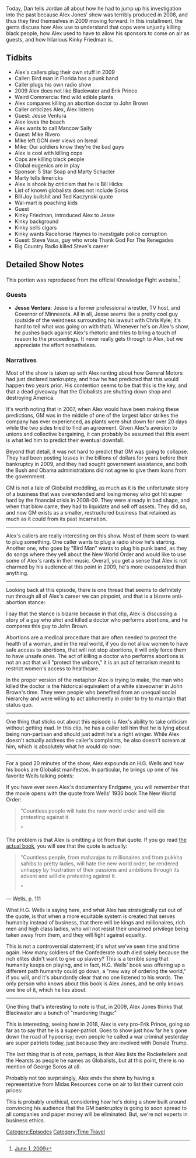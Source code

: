 {{Episode
    | title             = June 1-3, 2009
    | caption           = [https://knowledgefight.libsyn.com/knowledge-fight-june-1-3-2009 Listen to this episode on Libsyn]
    | episodeNumber     = 148
    | length            = 01:38:07
    | airDate           = April 10, 2018
    | coverageStartDate = June 1, 2009
    | coverageEndDate   = June 3, 2009
    | episodeType       = [[:Category:Time Travel|Time Travel]]
    | appearance        = [[Erik Prince]], [[Jesse Ventura]], [[Mike Rivero]], [[Marty Schacter]], [[Bill Hicks]], [[George Soros]], [[Bill Joy]], [[Kinky Friedman]], [[Racehorse Haynes]], [[Steve Vaus]]
    | previousEpisode   = [[147: Aaron Russo]]
    | nextEpisode       = [[149: The Press Conference]]
}}

{{Stub}}

Today, Dan tells Jordan all about how he had to jump up his investigation into the past because Alex Jones' show was terribly produced in 2008, and thus they find themselves in 2009 moving forward. In this installment, the gents discuss how Alex use to understand that cops were unjustly killing black people, how Alex used to have to allow his sponsors to come on air as guests, and how hilarious Kinky Friedman is.

==Tidbits==

*Alex's callers plug their own stuff in 2009
*Caller: Bird man in Florida has a punk band
*Caller plugs his own radio show
*2009 Alex does not like Blackwater and Erik Prince
*Weird Commercia: find wild edible plants
*Alex compares killing an abortion doctor to John Brown
*Caller criticizes Alex, Alex listens
*Guest: Jesse Ventura
*Alex loves the beach
*Alex wants to call Mancow Sally
*Guest: Mike Rivero
*Mike left GCN over views on Isreal
*Mike: Our soldiers know they're the bad guys
*Alex is cool with killing cops
*Cops are killing black people
*Global eugenics are in play
*Sponsor: 5 Star Soap and Marty Schacter
*Marty tells limericks
*Alex is shook by criticism that he is Bill Hicks
*List of known globalists does not include Soros
*Bill Joy bullshit and Ted Kaczynski quote
*Wal-mart is poaching kids
*Guest
*Kinky Friedman, introduced Alex to Jesse
*Kinky background
*Kinky sells cigars
*Kinky wants Racehorse Haynes to investigate police corruption
*Guest: Steve Vaus, guy who wrote Thank God For The Renegades
*Big Country Radio killed Steve's career

==Detailed Show Notes==

This portion was reproduced from the official Knowledge Fight website.<ref>[https://knowledgefight.com/the-past/2009/6/1/june-1-2009 June 1, 2009]</ref>

===Guests===

*'''Jesse Ventura''': Jesse is a former professional wrestler, TV host, and Governor of Minnesota. All in all, Jesse seems like a pretty cool guy (outside of the weirdness surrounding his lawsuit with Chris Kyle; it's hard to tell what was going on with that). Whenever he's on Alex's show, he pushes back against Alex's rhetoric and tries to bring a touch of reason to the proceedings. It never really gets through to Alex, but we appreciate the effort nonetheless.

===Narratives===

Most of the show is taken up with Alex ranting about how General Motors had just declared bankruptcy, and how he had predicted that this would happen two years prior. His contention seems to be that this is the key, and that a dead giveaway that the Globalists are shutting down shop and destroying America.

It's worth noting that in 2007, when Alex would have been making these predictions, GM was in the middle of one of the largest labor strikes the company has ever experienced, as plants were shut down for over 20 days while the two sides tried to find an agreement. Given Alex's aversion to unions and collective bargaining, it can probably be assumed that this event is what led him to predict their eventual downfall.

Beyond that detail, it was not hard to predict that GM was going to collapse. They had been posting losses in the billions of dollars for years before their bankruptcy in 2009, and they had sought government assistance, and both the Bush and Obama administrations did not agree to give them loans from the government.

GM is not a tale of Globalist meddling, as much as it is the unfortunate story of a business that was overextended and losing money who got hit super hard by the financial crisis in 2008-09. They were already in bad shape, and when that blow came, they had to liquidate and sell off assets. They did so, and now GM exists as a smaller, restructured business that retained as much as it could from its past incarnation.

-----

Alex's callers are really interesting on this show. Most of them seem to want to plug something. One caller wants to plug a radio show he's starting. Another one, who goes by "Bird Man" wants to plug his punk band, as they do songs where they yell about the New World Order and would like to use some of Alex's rants in their music. Overall, you get a sense that Alex is not charmed by his audience at this point in 2009, he's more exasperated than anything.

-----

Looking back at this episode, there is one thread that seems to definitely run through all of Alex's career we can pinpoint, and that is a bizarre anti-abortion stance:

I say that the stance is bizarre because in that clip, Alex is discussing a story of a guy who shot and killed a doctor who performs abortions, and he compares this guy to John Brown.

Abortions are a medical procedure that are often needed to protect the health of a woman, and in the real world, if you do not allow women to have safe access to abortions, that will not stop abortions, it will only force them to have unsafe ones. The act of killing a doctor who performs abortions is not an act that will "protect the unborn," it is an act of terrorism meant to restrict women's access to healthcare.

In the proper version of the metaphor Alex is trying to make, the man who killed the doctor is the historical equivalent of a white slaveowner in John Brown's time. They were people who benefited from an unequal social hierarchy and were willing to act abhorrently in order to try to maintain that status quo.

-----

One thing that sticks out about this episode is Alex's ability to take criticism without getting mad. In this clip, he has a caller tell him that he is lying about being non-partisan and should just admit he's a right winger. While Alex doesn't actually address the caller's complaints, he also doesn't scream at him, which is absolutely what he would do now:

-----

For a good 20 minutes of the show, Alex expounds on H.G. Wells and how his books are Globalist manifestos. In particular, he brings up one of his favorite Wells talking points:

If you have ever seen Alex's documentary Endgame, you will remember that the movie opens with the quote from Wells' 1936 book The New World Order:

<blockquote>"Countless people will hate the new world order and will die protesting against it.

"</blockquote>

The problem is that Alex is omitting a lot from that quote. If you go read [https://www.voltairenet.org/IMG/pdf/Wells_New_World_Order.pdf the actual book], you will see that the quote is actually:

<blockquote>"Countless people, from maharajas to millionaires and from pukkha sahibs to pretty ladies, will hate the new world order, be rendered unhappy by frustration of their passions and ambitions through its advent and will die protesting against it.

"</blockquote>

— Wells, p. 111

What H.G. Wells is saying here, and what Alex has strategically cut out of the quote, is that when a more equitable system is created that serves humanity instead of business, that there will be kings and millionaires, rich men and high class ladies, who will not resist their unearned privilege being taken away from them, and they will fight against equality.

This is not a controversial statement; it's what we've seen time and time again. How many soldiers of the Confederate south died solely because the rich elites didn't want to give up slavery? This is a terrible song that humanity keeps on playing, and in fact, H.G. Wells' book was offering up a different path humanity could go down, a "new way of ordering the world," if you will, and it's abundantly clear that no one listened to his words. The only person who knows about this book is Alex Jones, and he only knows one line of it, which he lies about.

-----

One thing that's interesting to note is that, in 2009, Alex Jones thinks that Blackwater are a bunch of "murdering thugs:"

This is interesting, seeing how in 2018, Alex is very pro-Erik Prince, going so far as to say that he is a super-patriot. Goes to show just how far he's gone down the road of hypocrisy; even people he called a war criminal yesterday are super patriots today, just because they are involved with Donald Trump.

The last thing that is of note, perhaps, is that Alex lists the Rockefellers and the Hearsts as people he names as Globalists, but at this point, there is no mention of George Soros at all.

Probably not too surprisingly, Alex ends the show by having a representative from Midas Resources come on air to list their current coin prices:

This is probably unethical, considering how he's doing a show built around convincing his audience that the GM bankruptcy is going to soon spread to all companies and paper money will be eliminated. But, we're not experts in business ethics.

[[Category:Episodes]]

[[Category:Time Travel]]
